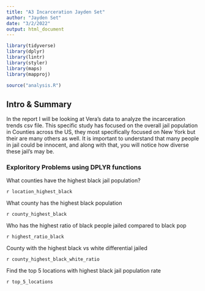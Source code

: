 ```yaml
---
title: "A3 Incarceration Jayden Set"
author: "Jayden Set"
date: "3/2/2022"
output: html_document
---
```

```r
library(tidyverse)
library(dplyr)
library(lintr)
library(styler)
library(maps)
library(mapproj)
```

```r
source("analysis.R")
```
## Intro & Summary
In the report I will be looking at Vera's data to analyze the incarceration trends csv file. This specific study has focused on the overall jail population in Counties across the US, they most specifically focused on New York but their are many others as well. It is important to understand that many people in jail could be innocent, and along with that, you will notice how diverse these jail's may be.

### Exploritory Problems using DPLYR functions 
What counties have the highest black jail population?

`r location_highest_black`



What county has the highest black population

`r county_highest_black`



Who has the highest ratio of black people jailed compared to black pop

`r highest_ratio_black`



 County with the highest black vs white differential jailed 

`r county_highest_black_white_ratio`



Find the top 5 locations with highest black jail population rate

`r top_5_locations`
